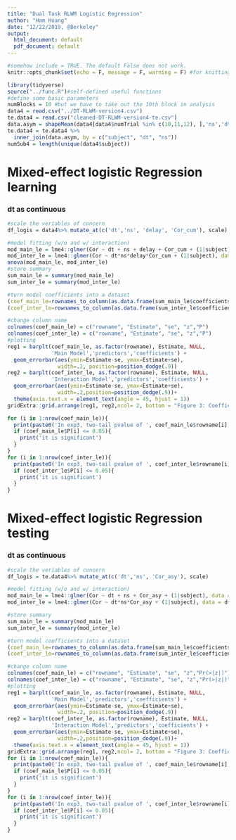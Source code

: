 ```yaml
---
title: "Dual Task RLWM Logistic Regression"
author: "Ham Huang"
date: "12/22/2019, @Berkeley"
output:
  html_document: default
  pdf_document: default
---
```


```r
#somehow include = TRUE. The default False does not work.
knitr::opts_chunk$set(echo = F, message = F, warning = F) #for knitting the script. echo = F to not show code, warning = FALSE to show no warnings
```
```r
library(tidyverse)
source("../func.R")#self-defined useful functions
#define some basic parameters
numBlocks = 10 #but we have to take out the 10th block in analysis
data4 = read.csv("../DT-RLWM-version4.csv")
te.data4 = read.csv("cleaned-DT-RLWM-version4-te.csv")
data.asym = shapeMean(data4[data4$numTrial %in% c(10,11,12), ],'ns','dt', 'subject') %>%rename(Cor_asy = Cor)
te.data4 = te.data4 %>%
  inner_join(data.asym, by = c("subject", "dt", "ns"))
numSub4 = length(unique(data4$subject))
```
# Mixed-effect logistic Regression learning
### dt as continuous
```r
#scale the veriables of concern
df_logis = data4%>% mutate_at(c('dt','ns', 'delay', 'Cor_cum'), scale)

#model fitting (w/o and w/ interaction)
mod_main_le = lme4::glmer(Cor ~ dt + ns + delay + Cor_cum + (1|subject), data = df_logis, family = binomial)
mod_inter_le = lme4::glmer(Cor ~ dt*ns*delay*Cor_cum + (1|subject), data = df_logis,family = binomial)
anova(mod_main_le, mod_inter_le)
#store summary
sum_main_le = summary(mod_main_le)
sum_inter_le = summary(mod_inter_le)

#turn model coefficients into a dataset
(coef_main_le=rownames_to_column(as.data.frame(sum_main_le$coefficients)))
(coef_inter_le=rownames_to_column(as.data.frame(sum_inter_le$coefficients)))

#change column name
colnames(coef_main_le) = c("rowname", "Estimate", "se", "z","P")
colnames(coef_inter_le) = c("rowname", "Estimate", "se", "z","P")
#plotting
reg1 = barplt(coef_main_le, as.factor(rowname), Estimate, NULL,
              'Main Model','predictors','coefficients') +
  geom_errorbar(aes(ymin=Estimate-se, ymax=Estimate+se),
                width=.2, position=position_dodge(.9))
reg2 = barplt(coef_inter_le, as.factor(rowname), Estimate, NULL,
              'Interaction Model','predictors','coefficients') +
  geom_errorbar(aes(ymin=Estimate-se, ymax=Estimate+se),
                width=.2,position=position_dodge(.9))+
  theme(axis.text.x = element_text(angle = 45, hjust = 1))
gridExtra::grid.arrange(reg1, reg2,ncol= 2, bottom = "Figure 3: Coefficients of Two Models Learning")

for (i in 1:nrow(coef_main_le)){
  print(paste0('In exp3, two-tail pvalue of ', coef_main_le$rowname[i],' is ', coef_main_le$P[i]))
  if (coef_main_le$P[i] <= 0.05){
    print('it is significant')
  }
}
for (i in 1:nrow(coef_inter_le)){
  print(paste0('In exp3, two-tail pvalue of ', coef_inter_le$rowname[i],' is ', coef_inter_le$P[i]))
  if (coef_inter_le$P[i] <= 0.05){
    print('it is significant')
  }
}

```
<!--### dt as categorical
```r
#scale the veriables of concern
df_logis = data4%>% mutate_at(c('ns', 'delay', 'Cor_cum'), scale)

#model fitting (w/o and w/ interaction)
mod_main_le = lme4::glmer(Cor ~ dt + ns + delay + Cor_cum + (1|subject), data = df_logis, family = binomial)
mod_inter_le = lme4::glmer(Cor ~ dt + ns + delay + Cor_cum+dt*ns+dt*delay+dt*Cor_cum +ns*delay+ns*Cor_cum+delay*Cor_cum+ (1|subject), data = df_logis,family = binomial)

#store summary
sum_main_le = summary(mod_main_le)
sum_inter_le = summary(mod_inter_le)

#turn model coefficients into a dataset
coef_main_le=rownames_to_column(as.data.frame(sum_main_le$coefficients))
coef_inter_le=rownames_to_column(as.data.frame(sum_inter_le$coefficients))

#change column name
colnames(coef_main_le) = c("rowname", "Estimate", "se", "z","P")
colnames(coef_inter_le) = c("rowname", "Estimate", "se", "z","P")
#plotting
reg1 = barplt(coef_main_le, as.factor(rowname), Estimate, NULL,
              'Main Model','predictors','coefficients') +
  geom_errorbar(aes(ymin=Estimate-se, ymax=Estimate+se),
                width=.2, position=position_dodge(.9))
reg2 = barplt(coef_inter_le, as.factor(rowname), Estimate, NULL,
              'Interaction Model','predictors','coefficients') +
  geom_errorbar(aes(ymin=Estimate-se, ymax=Estimate+se),
                width=.2,position=position_dodge(.9))+
  theme(axis.text.x = element_text(angle = 45, hjust = 1))
gridExtra::grid.arrange(reg1, reg2,ncol= 2, bottom = "Figure 3: Coefficients of Two Models Learning")

for (i in 1:nrow(coef_main_le)){
  print(paste0('In exp3, two-tail pvalue of ', coef_main_le$rowname[i],' is ', coef_main_le$P[i]))
  if (coef_main_le$P[i] <= 0.05){
    print('it is significant')
  }
}
for (i in 1:nrow(coef_inter_le)){
  print(paste0('In exp3, two-tail pvalue of ', coef_inter_le$rowname[i],' is ', coef_inter_le$P[i]))
  if (coef_inter_le$P[i] <= 0.05){
    print('it is significant')
  }
}
```
The mixed effect model captures the same trend. The main effect of delay in the interaction model has a reversed direction however.-->

# Mixed-effect logistic Regression testing
### dt as continuous
```r
#scale the veriables of concern
df_logis = te.data4%>% mutate_at(c('dt','ns', 'Cor_asy'), scale)

#model fitting (w/o and w/ interaction)
mod_main_le = lme4::glmer(Cor ~ dt + ns + Cor_asy + (1|subject), data = df_logis, family = binomial)
mod_inter_le = lme4::glmer(Cor ~ dt*ns*Cor_asy + (1|subject), data = df_logis,family = binomial)

#store summary
sum_main_le = summary(mod_main_le)
sum_inter_le = summary(mod_inter_le)

#turn model coefficients into a dataset
(coef_main_le=rownames_to_column(as.data.frame(sum_main_le$coefficients)))
(coef_inter_le=rownames_to_column(as.data.frame(sum_inter_le$coefficients)))

#change column name
colnames(coef_main_le) = c("rowname", "Estimate", "se", "z","Pr(>|z|)")
colnames(coef_inter_le) = c("rowname", "Estimate", "se", "z","Pr(>|z|)")
#plotting
reg1 = barplt(coef_main_le, as.factor(rowname), Estimate, NULL,
              'Main Model','predictors','coefficients') +
  geom_errorbar(aes(ymin=Estimate-se, ymax=Estimate+se),
                width=.2, position=position_dodge(.9))
reg2 = barplt(coef_inter_le, as.factor(rowname), Estimate, NULL,
              'Interaction Model','predictors','coefficients') +
  geom_errorbar(aes(ymin=Estimate-se, ymax=Estimate+se),
                width=.2,position=position_dodge(.9))+
  theme(axis.text.x = element_text(angle = 45, hjust = 1))
gridExtra::grid.arrange(reg1, reg2,ncol= 2, bottom = "Figure 3: Coefficients of Two Models Testing")
for (i in 1:nrow(coef_main_le)){
  print(paste0('In exp3, two-tail pvalue of ', coef_main_le$rowname[i],' is ', coef_main_le$P[i]))
  if (coef_main_le$P[i] <= 0.05){
    print('it is significant')
  }
}
for (i in 1:nrow(coef_inter_le)){
  print(paste0('In exp3, two-tail pvalue of ', coef_inter_le$rowname[i],' is ', coef_inter_le$P[i]))
  if (coef_inter_le$P[i] <= 0.05){
    print('it is significant')
  }
}
```
<!--### dt as categorical
```r
#scale the veriables of concern
df_logis = te.data4%>% mutate_at(c('ns', 'Cor_asy'), scale)

#model fitting (w/o and w/ interaction)
mod_main_le = lme4::glmer(Cor ~ dt + ns + Cor_asy + (1|subject), data = df_logis, family = binomial)
mod_inter_le = lme4::glmer(Cor ~ dt + ns + Cor_asy+dt*ns+dt*Cor_asy+ns*Cor_asy+ns*dt*Cor_asy+ (1|subject), data = df_logis,family = binomial)

#store summary
sum_main_le = summary(mod_main_le)
sum_inter_le = summary(mod_inter_le)

#turn model coefficients into a dataset
coef_main_le=rownames_to_column(as.data.frame(sum_main_le$coefficients))
coef_inter_le=rownames_to_column(as.data.frame(sum_inter_le$coefficients))

#change column name
colnames(coef_main_le) = c("rowname", "Estimate", "se", "z","Pr(>|z|)")
colnames(coef_inter_le) = c("rowname", "Estimate", "se", "z","Pr(>|z|)")
#plotting
reg1 = barplt(coef_main_le, as.factor(rowname), Estimate, NULL,
              'Main Model','predictors','coefficients') +
  geom_errorbar(aes(ymin=Estimate-se, ymax=Estimate+se),
                width=.2, position=position_dodge(.9))
reg2 = barplt(coef_inter_le, as.factor(rowname), Estimate, NULL,
              'Interaction Model','predictors','coefficients') +
  geom_errorbar(aes(ymin=Estimate-se, ymax=Estimate+se),
                width=.2,position=position_dodge(.9))+
  theme(axis.text.x = element_text(angle = 45, hjust = 1))
gridExtra::grid.arrange(reg1, reg2,ncol= 2, bottom = "Figure 3: Coefficients of Two Models Testing")
for (i in 1:nrow(coef_main_le)){
  print(paste0('In exp3, two-tail pvalue of ', coef_main_le$rowname[i],' is ', coef_main_le$P[i]))
  if (coef_main_le$P[i] <= 0.05){
    print('it is significant')
  }
}
for (i in 1:nrow(coef_inter_le)){
  print(paste0('In exp3, two-tail pvalue of ', coef_inter_le$rowname[i],' is ', coef_inter_le$P[i]))
  if (coef_inter_le$P[i] <= 0.05){
    print('it is significant')
  }
}
```
The mixed effect model in testing shows a different result. However, the effect of dt is still the largest.-->

<!--# Logistic Regression Learning sigmoid transform. 
### Big questions upfront:
1. Should we really scale dt or ns if they are categorical variables? Maybe we should still treat dt as categorical if not ns? it makes coefficient interpretation quit difficult to my opinion.
2. What is the point of having Cor_cum anyways? It for sure is a great predictor but does not really add anything theoretically interesting.
3. Should we really fit logistic regression person by person than using the mixed-effect model? Does the latter make bad assumptions? -->

<!--### Treat dt continuous
```r
# coeffs1 = data.frame(matrix(ncol = 5, nrow = numSub4))
# colnames(coeffs1) = c('intercept', 'dt','ns', 'delay','Cor_cum') #order of variable names must match order of predictors in the glm model.
# coeffs2 = data.frame(matrix(ncol = 11, nrow = numSub4))
# colnames(coeffs2) = c('intercept', 'dt','ns', 'delay','Cor_cum','dt*ns', 'dt*delay','dt*Cor_cum','ns*delay','ns*Cor_cum','delay*Cor_cum')
# 
# for (sub in 1:numSub4){
#   df_logis = data4[data4$subject == sub, ]%>% mutate_at(c('dt','ns', 'delay', 'Cor_cum'), scale) #z score these four columns
#   glm.fit1 = glm(Cor ~ dt + ns + delay + Cor_cum, data = df_logis, family = binomial, maxit = 500)
#   summ1 = summary(glm.fit1)
#   coeffs1[sub, ] = summ1$coefficients[,1]
#   glm.fit2 = glm(Cor ~ dt + ns + delay + Cor_cum+dt*ns+dt*delay+dt*Cor_cum +ns*delay+ns*Cor_cum+delay*Cor_cum, data = df_logis, family = binomial, maxit = 500)
#   summ2 = summary(glm.fit2)
#   coeffs2[sub, ] = summ2$coefficients[,1]
# }
# df_logis1 = shapeBoth(gather(as.data.frame(sapply(coeffs1, sigTrans)), factor_key = T), 'key') 
# df_logis2 = shapeBoth(gather(as.data.frame(sapply(coeffs2, sigTrans)), factor_key = T), 'key')  
#   
# reg1m = barplt(df_logis1, as.factor(key), m, NULL, 'logis reg w/o interaction (E3)','predictors','coefficients') + geom_errorbar(aes(ymin=m-se, ymax=m+se), width=.2,
#                position=position_dodge(.9))
# 
# reg2m = barplt(df_logis2, as.factor(key), m, NULL, 'logis reg w/ interaction (E3)','predictors','coefficients') + geom_errorbar(aes(ymin=m-se, ymax=m+se), width=.2,position=position_dodge(.9))+ theme(axis.text.x = element_text(angle = 45, hjust = 1))
# 
# reg1sd = barplt(df_logis1, as.factor(key), sd, NULL, 'logis reg w/o interaction sd (E3)','predictors','coefficients') 
# reg2sd = barplt(df_logis2, as.factor(key), sd, NULL, 'logis reg w/ interaction sd (E3)','predictors','coefficients') + theme(axis.text.x = element_text(angle = 45, hjust = 1))
# 
# ttest(coeffs1, T)
# #ttest(coeffs1, F)
# ttest(coeffs2, T)
# #ttest(coeffs2, F)
# grid.arrange(reg1m, reg2m, ncol=2)
# grid.arrange(reg1sd, reg2sd, ncol=2)
# df_logis1
# df_logis2
```

### Treat dt categorial

```r
coeffs1 = data.frame(matrix(ncol = 5, nrow = numSub4))
colnames(coeffs1) = c('intercept', 'dt','ns', 'delay','Cor_cum') #order of variable names must match order of predictors in the glm model.
coeffs2 = data.frame(matrix(ncol = 11, nrow = numSub4))
colnames(coeffs2) = c('intercept', 'dt','ns', 'delay','Cor_cum','dt*ns', 'dt*delay','dt*Cor_cum','ns*delay','ns*Cor_cum','delay*Cor_cum')

for (sub in 1:numSub4){
  df_logis = data4[data4$subject == sub, ]%>% mutate_at(c('ns', 'delay', 'Cor_cum'), scale) #z score these four columns
  glm.fit1 = glm(Cor ~ dt + ns + delay + Cor_cum, data = df_logis, family = binomial, maxit = 500)
  summ1 = summary(glm.fit1)
  coeffs1[sub, ] = summ1$coefficients[,1]
  glm.fit2 = glm(Cor ~ dt + ns + delay + Cor_cum+dt*ns+dt*delay+dt*Cor_cum +ns*delay+ns*Cor_cum+delay*Cor_cum, data = df_logis, family = binomial, maxit = 500)
  summ2 = summary(glm.fit2)
  coeffs2[sub, ] = summ2$coefficients[,1]
}
df_logis1 = shapeBoth(gather(as.data.frame(sapply(coeffs1, sigTrans)), factor_key = T), 'key') 
df_logis2 = shapeBoth(gather(as.data.frame(sapply(coeffs2, sigTrans)), factor_key = T), 'key')  
  
reg1 = barplt(df_logis1, as.factor(key), m, NULL, 'logis reg w/o interaction (E3)','predictors','coefficients') + geom_errorbar(aes(ymin=m-se, ymax=m+se), width=.2,
               position=position_dodge(.9))

reg2 = barplt(df_logis2, as.factor(key), m, NULL, 'logis reg w/ interaction (E3)','predictors','coefficients') + geom_errorbar(aes(ymin=m-se, ymax=m+se), width=.2,position=position_dodge(.9))+ theme(axis.text.x = element_text(angle = 45, hjust = 1))

ttest(coeffs1, T)
#ttest(coeffs1, F)
ttest(coeffs2, T)
#ttest(coeffs2, F)
grid.arrange(reg1, reg2, ncol=2)
```

In the main effect model, the effects are as expected. In the interaction model, we see a positive interaction in the dt*ns condition.


# Logistic Regression Testing with sigmoid transform

### treat dt continuous
```r
coeffs1 = data.frame(matrix(ncol = 4, nrow = numSub4))
colnames(coeffs1) = c('intercept', 'dt','ns', 'Cor_asy') #order of variable names must match order of predictors in the glm model.
coeffs2 = data.frame(matrix(ncol = 5, nrow = numSub4))
colnames(coeffs2) = c('intercept', 'dt','ns', 'Cor_asy','dt*ns')

for (sub in 1:numSub4){
  df_logis = te.data4[te.data4$subject == sub, ]%>% mutate_at(c('dt','ns', 'Cor_asy'), scale) #z score these four columns
  glm.fit1 = glm(Cor ~ dt + ns + Cor_asy, data = df_logis, family = binomial, maxit = 500)
  summ1 = summary(glm.fit1)
  coeffs1[sub,] = summ1$coefficients[,1]

  glm.fit2 = glm(Cor ~ dt + ns + Cor_asy+dt*ns, data = df_logis, family = binomial, maxit = 500)
  summ2 = summary(glm.fit2)
  coeffs2[sub,] = summ2$coefficients[,1]
}
df_logis1 = shapeBoth(gather(as.data.frame(sapply(coeffs1, sigTrans)), factor_key = T), 'key') 
df_logis2 = shapeBoth(gather(as.data.frame(sapply(coeffs2, sigTrans)), factor_key = T), 'key')  
  
reg1m = barplt(df_logis1, as.factor(key), m, NULL, 'logis reg w/o interaction (E3)','predictors','coefficients') + geom_errorbar(aes(ymin=m-se, ymax=m+se), width=.2,
               position=position_dodge(.9))

reg2m = barplt(df_logis2, as.factor(key), m, NULL, 'logis reg w/ interaction (E3)','predictors','coefficients') + geom_errorbar(aes(ymin=m-se, ymax=m+se), width=.2,position=position_dodge(.9))+ theme(axis.text.x = element_text(angle = 45, hjust = 1))

reg1sd = barplt(df_logis1, as.factor(key), sd, NULL, 'logis reg w/o interaction sd (E3)','predictors','coefficients') 
reg2sd = barplt(df_logis2, as.factor(key), sd, NULL, 'logis reg w/ interaction sd (E3)','predictors','coefficients') + theme(axis.text.x = element_text(angle = 45, hjust = 1))

ttest(coeffs1, T)
#ttest(coeffs1, F)
ttest(coeffs2, T)
#ttest(coeffs2, F)
```

The plotted mean is
```r
grid.arrange(reg1m, reg2m, ncol=2)
```

The plotted standard deviation is
```r
grid.arrange(reg1sd, reg2sd, ncol=2)
```

The table for main effect model is
```r
df_logis1
```

The table for interaction effect model is
```r
df_logis2
```
-->
<!--### treat dt categorical
```r
coeffs1 = data.frame(matrix(ncol = 4, nrow = numSub4))
colnames(coeffs1) = c('intercept', 'dt','ns', 'Cor_asy') #order of variable names must match order of predictors in the glm model.
coeffs2 = data.frame(matrix(ncol = 5, nrow = numSub4))
colnames(coeffs2) = c('intercept', 'dt','ns', 'Cor_asy','dt*ns')

for (sub in 1:numSub4){
  df_logis = te.data4[te.data4$subject == sub, ]%>% mutate_at(c('ns', 'Cor_asy'), scale) #z score these four columns
  glm.fit1 = glm(Cor ~ dt + ns + Cor_asy, data = df_logis, family = binomial, maxit = 500)
  summ1 = summary(glm.fit1)
  coeffs1[sub,] = summ1$coefficients[,1]

  glm.fit2 = glm(Cor ~ dt + ns + Cor_asy+dt*ns, data = df_logis, family = binomial, maxit = 500)
  summ2 = summary(glm.fit2)
  coeffs2[sub,] = summ2$coefficients[,1]
}
df_logis1 = shapeBoth(gather(as.data.frame(sapply(coeffs1, sigTrans)), factor_key = T), 'key') 
df_logis2 = shapeBoth(gather(as.data.frame(sapply(coeffs2, sigTrans)), factor_key = T), 'key')  
  
reg1 = barplt(df_logis1, as.factor(key), m, NULL, 'logis reg w/o interaction testing (E3)','predictors','coefficients') + geom_errorbar(aes(ymin=m-se, ymax=m+se), width=.2,
               position=position_dodge(.9))

reg2 = barplt(df_logis2, as.factor(key), m, NULL, 'logis reg w/ interaction testing (E3)','predictors','coefficients') + geom_errorbar(aes(ymin=m-se, ymax=m+se), width=.2,position=position_dodge(.9))+ theme(axis.text.x = element_text(angle = 45, hjust = 1))

ttest(coeffs1, T)
#ttest(coeffs1, F)
ttest(coeffs2, T)
#ttest(coeffs2, F)
grid.arrange(reg1, reg2, ncol=2)
```
In testing, their is only a dt effect. There is no significant interaction effect.

# t-tests on trial difference in dt across subjects:

First, we average the correctness score for each subject, each DT condition, and each trial. Then we use the averaged correctness score, i.e. P(correct) in st to substract the corresponding P(correct) in dt. Now with have the difference for each trial in each subject, we average across trials for each subject. We then run t-test against 0 on this array which has the same length as the number of subjects. One two tailed t-test, one one tailed. All unpaired because it's an unpaired array between subjects.
```r
dfdt = shapeMean(data2, 'subject', 'dt', 'numTrial')
dfDT = dcast(dfdt, subject + numTrial ~ dt, value.var = "Cor")
dfDT$diff01 = dfDT$'0' - dfDT$'1'
dfdt = shapeMean(dfDT, 'subject')
diff = t.test(dfdt$diff01, mu=0, paired = F)
diffG = t.test(dfdt$diff01, mu=0, alternative = 'greater',  paired = F)
print(paste0('In exp1, the pvalue of st is different from dt is ', diff$p.value))
print(paste0('the exp1, pvalue of st is greater than dt is ', diffG$p.value))
```
```r
dfdt = shapeMean(data4, 'subject', 'dt', 'numTrial')
dfDT = dcast(dfdt, subject + numTrial ~ dt, value.var = "Cor")
dfDT$diff01 = dfDT$'0' - dfDT$'1'
dfdt = shapeMean(dfDT, 'subject')
diff = t.test(dfdt$diff01, mu=0, paired = F)
diffG = t.test(dfdt$diff01, mu=0, alternative = 'greater',  paired = F)
print(paste0('In exp2, the pvalue of st is different from dt is ', diff$p.value))
print(paste0('the exp2, pvalue of st is greater than dt is ', diffG$p.value))
```
```r
dfdt = shapeMean(data4, 'subject', 'dt', 'numTrial')
dfDT = dcast(dfdt, subject + numTrial ~ dt, value.var = "Cor")
dfDT$diff01 = dfDT$'0' - dfDT$'1'
dfdt = shapeMean(dfDT, 'subject')
diff = t.test(dfdt$diff01, mu=0, paired = F)
diffG = t.test(dfdt$diff01, mu=0, alternative = 'greater',  paired = F)
print(paste0('In exp3, the pvalue of st is different from dt is ', diff$p.value))
print(paste0('the exp3, pvalue of st is greater than dt is ', diffG$p.value))
```

From the above result, we see that the DT main effect on the probability of correctness is highly significant across different versions of the experiment. It is nonetheless more so in the earlier version because the two conditions are more different.

# t-tests on trial difference in ST across subjects:
The same as in the previous section but between each pair of set size in the single task condition.
```r
dfns = shapeMean(data2[which(data2$dt==0), ], 'subject', 'ns', 'numTrial')
dfNS = dcast(dfns, subject + numTrial ~ ns, value.var = "Cor")
dfNS$diff23 = dfNS$'2' - dfNS$'3'
dfNS$diff36 = dfNS$'3' - dfNS$'6'
dfNS$diff26 = dfNS$'2' - dfNS$'6'
dfns = shapeMean(dfNS, 'subject')

diff23 = t.test(dfns$diff23, mu=0, paired = F)
diff23G = t.test(dfns$diff23, mu=0, alternative = 'greater',paired = F)
diff36 = t.test(dfns$diff36, mu=0, paired = F)
diff36G = t.test(dfns$diff36, mu=0, alternative = 'greater', paired = F)
diff26 = t.test(dfns$diff26, mu=0, paired = F)
diff26G = t.test(dfns$diff26, mu=0, alternative = 'greater',paired = F)

print(paste0('In exp1, the pvalue of ns=2 is different from ns=3 in ST is ', diff23$p.value))
print(paste0('the exp1, pvalue of ns=2 is greater than ns=3 in ST is ', diff23G$p.value))
print(paste0('In exp1, the pvalue of ns=3 is different from ns=6 in ST is ', diff36$p.value))
print(paste0('the exp1, pvalue of ns=3 is greater than ns=6 in ST is ', diff36G$p.value))
print(paste0('In exp1, the pvalue of ns=2 is different from ns=6 in ST is ', diff26$p.value))
print(paste0('the exp1, pvalue of ns=2 is greater than ns=6 in ST is ', diff26G$p.value))
```
```r
dfns = shapeMean(data4[which(data3$dt==0), ], 'subject', 'ns', 'numTrial')
dfNS = dcast(dfns, subject + numTrial ~ ns, value.var = "Cor")
dfNS$diff23 = dfNS$'2' - dfNS$'3'
dfNS$diff36 = dfNS$'3' - dfNS$'6'
dfNS$diff26 = dfNS$'2' - dfNS$'6'
dfns = shapeMean(dfNS, 'subject')

diff23 = t.test(dfns$diff23, mu=0, paired = F)
diff23G = t.test(dfns$diff23, mu=0, alternative = 'greater',paired = F)
diff36 = t.test(dfns$diff36, mu=0, paired = F)
diff36G = t.test(dfns$diff36, mu=0, alternative = 'greater', paired = F)
diff26 = t.test(dfns$diff26, mu=0, paired = F)
diff26G = t.test(dfns$diff26, mu=0, alternative = 'greater',paired = F)

print(paste0('In exp2, the pvalue of ns=2 is different from ns=3 in ST is ', diff23$p.value))
print(paste0('the exp2, pvalue of ns=2 is greater than ns=3 in ST is ', diff23G$p.value))
print(paste0('In exp2, the pvalue of ns=3 is different from ns=6 in ST is ', diff36$p.value))
print(paste0('the exp2, pvalue of ns=3 is greater than ns=6 in ST is ', diff36G$p.value))
print(paste0('In exp2, the pvalue of ns=2 is different from ns=6 in ST is ', diff26$p.value))
print(paste0('the exp2, pvalue of ns=2 is greater than ns=6 in ST is ', diff26G$p.value))

```
```r
dfns = shapeMean(data4[which(data4$dt==0), ], 'subject', 'ns', 'numTrial')
dfNS = dcast(dfns, subject + numTrial ~ ns, value.var = "Cor")
dfNS$diff23 = dfNS$'2' - dfNS$'3'
dfNS$diff36 = dfNS$'3' - dfNS$'6'
dfNS$diff26 = dfNS$'2' - dfNS$'6'
dfns = shapeMean(dfNS, 'subject')

diff23 = t.test(dfns$diff23, mu=0, paired = F)
diff23G = t.test(dfns$diff23, mu=0, alternative = 'greater',paired = F)
diff36 = t.test(dfns$diff36, mu=0, paired = F)
diff36G = t.test(dfns$diff36, mu=0, alternative = 'greater', paired = F)
diff26 = t.test(dfns$diff26, mu=0, paired = F)
diff26G = t.test(dfns$diff26, mu=0, alternative = 'greater',paired = F)

print(paste0('In exp3, the pvalue of ns=2 is different from ns=3 in ST is ', diff23$p.value))
print(paste0('the exp3, pvalue of ns=2 is greater than ns=3 in ST is ', diff23G$p.value))
print(paste0('In exp3, the pvalue of ns=3 is different from ns=6 in ST is ', diff36$p.value))
print(paste0('the exp3, pvalue of ns=3 is greater than ns=6 in ST is ', diff36G$p.value))
print(paste0('In exp3, the pvalue of ns=2 is different from ns=6 in ST is ', diff26$p.value))
print(paste0('the exp3, pvalue of ns=2 is greater than ns=6 in ST is ', diff26G$p.value))
```
The t-test confirms our intuition about the learning curve. In experiment one, all p value are greater than 0.05 except the one-trailed test on ns=3 vs ns=6. The p-value is nonetheless still as high as 0.027. In the other experiments, it is clear that ns=2 and ns=3 are not significantly different from each other but they are from ns=6.

# t-tests on trial difference in DT across subjects:
```r
dfns = shapeMean(data2[which(data2$dt==1), ], 'subject', 'ns', 'numTrial')
dfNS = dcast(dfns, subject + numTrial ~ ns, value.var = "Cor")
dfNS$diff23 = dfNS$'2' - dfNS$'3'
dfNS$diff36 = dfNS$'3' - dfNS$'6'
dfNS$diff26 = dfNS$'2' - dfNS$'6'
dfns = shapeMean(dfNS, 'subject')

diff23 = t.test(dfns$diff23, mu=0, paired = F)
diff23G = t.test(dfns$diff23, mu=0, alternative = 'greater',paired = F)
diff36 = t.test(dfns$diff36, mu=0, paired = F)
diff36G = t.test(dfns$diff36, mu=0, alternative = 'greater', paired = F)
diff26 = t.test(dfns$diff26, mu=0, paired = F)
diff26G = t.test(dfns$diff26, mu=0, alternative = 'greater',paired = F)

print(paste0('In exp1, the pvalue of ns=2 is different from ns=3 in DT is ', diff23$p.value))
print(paste0('the exp1, pvalue of ns=2 is greater than ns=3 in DT is ', diff23G$p.value))
print(paste0('In exp1, the pvalue of ns=3 is different from ns=6 in DT is ', diff36$p.value))
print(paste0('the exp1, pvalue of ns=3 is greater than ns=6 in DT is ', diff36G$p.value))
print(paste0('In exp1, the pvalue of ns=2 is different from ns=6 in DT is ', diff26$p.value))
print(paste0('the exp1, pvalue of ns=2 is greater than ns=6 in DT is ', diff26G$p.value))
```
```r
dfns = shapeMean(data3[which(data3$dt==1), ], 'subject', 'ns', 'numTrial')
dfNS = dcast(dfns, subject + numTrial ~ ns, value.var = "Cor")
dfNS$diff23 = dfNS$'2' - dfNS$'3'
dfNS$diff36 = dfNS$'3' - dfNS$'6'
dfNS$diff26 = dfNS$'2' - dfNS$'6'
dfns = shapeMean(dfNS, 'subject')

diff23 = t.test(dfns$diff23, mu=0, paired = F)
diff23G = t.test(dfns$diff23, mu=0, alternative = 'greater',paired = F)
diff36 = t.test(dfns$diff36, mu=0, paired = F)
diff36G = t.test(dfns$diff36, mu=0, alternative = 'greater', paired = F)
diff26 = t.test(dfns$diff26, mu=0, paired = F)
diff26G = t.test(dfns$diff26, mu=0, alternative = 'greater',paired = F)

print(paste0('In exp2, the pvalue of ns=2 is different from ns=3 in DT is ', diff23$p.value))
print(paste0('the exp2, pvalue of ns=2 is greater than ns=3 in DT is ', diff23G$p.value))
print(paste0('In exp2, the pvalue of ns=3 is different from ns=6 in DT is ', diff36$p.value))
print(paste0('the exp2, pvalue of ns=3 is greater than ns=6 in DT is ', diff36G$p.value))
print(paste0('In exp2, the pvalue of ns=2 is different from ns=6 in DT is ', diff26$p.value))
print(paste0('the exp2, pvalue of ns=2 is greater than ns=6 in DT is ', diff26G$p.value))

```
```r
dfns = shapeMean(data4[which(data4$dt==1), ], 'subject', 'ns', 'numTrial')
dfNS = dcast(dfns, subject + numTrial ~ ns, value.var = "Cor")
dfNS$diff23 = dfNS$'2' - dfNS$'3'
dfNS$diff36 = dfNS$'3' - dfNS$'6'
dfNS$diff26 = dfNS$'2' - dfNS$'6'
dfns = shapeMean(dfNS, 'subject')

diff23 = t.test(dfns$diff23, mu=0, paired = F)
diff23G = t.test(dfns$diff23, mu=0, alternative = 'greater',paired = F)
diff36 = t.test(dfns$diff36, mu=0, paired = F)
diff36G = t.test(dfns$diff36, mu=0, alternative = 'greater', paired = F)
diff26 = t.test(dfns$diff26, mu=0, paired = F)
diff26G = t.test(dfns$diff26, mu=0, alternative = 'greater',paired = F)

print(paste0('In exp3, the pvalue of ns=2 is different from ns=3 in DT is ', diff23$p.value))
print(paste0('the exp3, pvalue of ns=2 is greater than ns=3 in DT is ', diff23G$p.value))
print(paste0('In exp3, the pvalue of ns=3 is different from ns=6 in DT is ', diff36$p.value))
print(paste0('the exp3, pvalue of ns=3 is greater than ns=6 in DT is ', diff36G$p.value))
print(paste0('In exp3, the pvalue of ns=2 is different from ns=6 in DT is ', diff26$p.value))
print(paste0('the exp3, pvalue of ns=2 is greater than ns=6 in DT is ', diff26G$p.value))
```
As expected. All these set size effect are significant.

# Logistic Regression (hand remove outlier).
```r
coeffs1 = data.frame(matrix(ncol = 5, nrow = numSub2))
colnames(coeffs1) = c('intercept', 'dt','ns', 'delay','Cor_cum') #order of variable names must match order of predictors in the glm model.
coeffs2 = data.frame(matrix(ncol = 11, nrow = numSub2))
colnames(coeffs2) = c('intercept', 'dt','ns', 'delay','Cor_cum','dt*ns', 'dt*delay','dt*Cor_cum','ns*delay','ns*Cor_cum','delay*Cor_cum')

for (sub in 1:numSub2){
  df_logis = data2[which(data2$subject == sub), ]%>% mutate_at(c('dt','ns', 'delay', 'Cor_cum'), scale) #z score these four columns
  glm.fit1 = glm(Cor ~ dt + ns + delay + Cor_cum, data = df_logis, family = binomial, maxit = 500)
  summ1 = summary(glm.fit1)
  for (i in 1:ncol(coeffs1)){
    coeffs1[sub, i] = summ1$coefficients[i,1]
  }
  glm.fit2 = glm(Cor ~ dt + ns + delay + Cor_cum+dt*ns+dt*delay+dt*Cor_cum +ns*delay+ns*Cor_cum+delay*Cor_cum, data = df_logis, family = binomial, maxit = 500)
  summ2 = summary(glm.fit2)
  for (i in 1:ncol(coeffs2)){
    coeffs2[sub, i] = summ2$coefficients[i,1]
  }
}

boxplot(coeffs2)
print(coeffs2)
coeffs2 = coeffs2[-c(13,25),]#clear outlier

df_logis1 = shapeBoth(melt(coeffs1), 'variable')
df_logis2 = shapeBoth(melt(coeffs2), 'variable')

reg1 = barplt(df_logis1, as.factor(variable), m, NULL, 'logis reg w/o interaction (E1)','predictors','coefficients') + geom_errorbar(aes(ymin=m-se, ymax=m+se), width=.2,
               position=position_dodge(.9))

reg2 = barplt(df_logis2, as.factor(variable), m, NULL, 'logis reg w/ interaction (E1)','predictors','coefficients') + geom_errorbar(aes(ymin=m-se, ymax=m+se), width=.2,
               position=position_dodge(.9))+ theme(axis.text.x = element_text(angle = 45, hjust = 1))
reg1+ylim(-1.6,3)
reg2

diffdt = t.test(coeffs1$dt, mu=0, paired = F)
diffdtL = t.test(coeffs1$dt, mu=0, alternative = 'less',paired = F)
diffns = t.test(coeffs1$ns, mu=0, paired = F)
diffnsL = t.test(coeffs1$ns, mu=0, alternative = 'less', paired = F)
diffdelay = t.test(coeffs1$delay, mu=0, paired = F)
diffdelayL = t.test(coeffs1$delay, mu=0, alternative = 'less',paired = F)

print(paste0('In exp1, pvalue DT is ', diffdt$p.value))
print(paste0('the exp1, pvalue one tail DT is ', diffdtL$p.value))
print(paste0('In exp1, pvalue NS is ', diffns$p.value))
print(paste0('the exp1, pvalue one tail NS is ', diffnsL$p.value))
print(paste0('In exp1, pvalue delay is ', diffdelay$p.value))
print(paste0('the exp1, pvalue one tail delay is ', diffdelayL$p.value))

#grid.arrange(reg1, reg2, ncol=2)
```
```r
coeffs1 = data.frame(matrix(ncol = 5, nrow = numSub3))
colnames(coeffs1) = c('intercept', 'dt','ns', 'delay','Cor_cum') #order of variable names must match order of predictors in the glm model.
coeffs2 = data.frame(matrix(ncol = 11, nrow = numSub3))
colnames(coeffs2) = c('intercept', 'dt','ns', 'delay','Cor_cum','dt*ns', 'dt*delay','dt*Cor_cum','ns*delay','ns*Cor_cum','delay*Cor_cum')

for (sub in 1:numSub3){
  df_logis = data3[which(data3$subject == sub), ]%>% mutate_at(c('dt','ns', 'delay', 'Cor_cum'), scale) #z score these four columns
  glm.fit1 = glm(Cor ~ dt + ns + delay + Cor_cum, data = df_logis, family = binomial, maxit = 500)
  summ1 = summary(glm.fit1)
  for (i in 1:ncol(coeffs1)){
    coeffs1[sub, i] = summ1$coefficients[i,1]
  }
  glm.fit2 = glm(Cor ~ dt + ns + delay + Cor_cum+dt*ns+dt*delay+dt*Cor_cum +ns*delay+ns*Cor_cum+delay*Cor_cum, data = df_logis, family = binomial, maxit = 500)
  summ2 = summary(glm.fit2)
  for (i in 1:ncol(coeffs2)){
    coeffs2[sub, i] = summ2$coefficients[i,1]
  }
}

boxplot(coeffs2)
print(coeffs2)
coeffs2 = coeffs2[-c(6,10, 23, 22, 26, 17),]#clear outlier

df_logis1 = shapeBoth(melt(coeffs1), 'variable')
df_logis2 = shapeBoth(melt(coeffs2), 'variable')

reg1 = barplt(df_logis1, as.factor(variable), m, NULL, 'logis reg w/o interaction (E2)','predictors','coefficients') + geom_errorbar(aes(ymin=m-se, ymax=m+se), width=.2,
               position=position_dodge(.9))

reg2 = barplt(df_logis2, as.factor(variable), m, NULL, 'logis reg w/ interaction (E2)','predictors','coefficients') + geom_errorbar(aes(ymin=m-se, ymax=m+se), width=.2,
               position=position_dodge(.9))+ theme(axis.text.x = element_text(angle = 45, hjust = 1))
reg1+ylim(-1.6,3)
reg2
print(coeffs2)

diffdt = t.test(coeffs1$dt, mu=0, paired = F)
diffdtL = t.test(coeffs1$dt, mu=0, alternative = 'less',paired = F)
diffns = t.test(coeffs1$ns, mu=0, paired = F)
diffnsL = t.test(coeffs1$ns, mu=0, alternative = 'less', paired = F)
diffdelay = t.test(coeffs1$delay, mu=0, paired = F)
diffdelayL = t.test(coeffs1$delay, mu=0, alternative = 'less',paired = F)

print(paste0('In exp2, pvalue DT is ', diffdt$p.value))
print(paste0('the exp2, pvalue one tail DT is ', diffdtL$p.value))
print(paste0('In exp2, pvalue NS is ', diffns$p.value))
print(paste0('the exp2, pvalue one tail NS is ', diffnsL$p.value))
print(paste0('In exp2, pvalue delay is ', diffdelay$p.value))
print(paste0('the exp2, pvalue one tail delay is ', diffdelayL$p.value))
#grid.arrange(reg1, reg2, ncol=2)
```
```r
coeffs1 = data.frame(matrix(ncol = 5, nrow = numSub4))
colnames(coeffs1) = c('intercept', 'dt','ns', 'delay','Cor_cum') #order of variable names must match order of predictors in the glm model.
coeffs2 = data.frame(matrix(ncol = 11, nrow = numSub4))
colnames(coeffs2) = c('intercept', 'dt','ns', 'delay','Cor_cum','dt*ns', 'dt*delay','dt*Cor_cum','ns*delay','ns*Cor_cum','delay*Cor_cum')

for (sub in 1:numSub4){
  df_logis = data4[which(data4$subject == sub), ]%>% mutate_at(c('dt','ns', 'delay', 'Cor_cum'), scale) #z score these four columns
  glm.fit1 = glm(Cor ~ dt + ns + delay + Cor_cum, data = df_logis, family = binomial, maxit = 500)
  summ1 = summary(glm.fit1)
  for (i in 1:ncol(coeffs1)){
    coeffs1[sub, i] = summ1$coefficients[i,1]
  }
  glm.fit2 = glm(Cor ~ dt + ns + delay + Cor_cum+dt*ns+dt*delay+dt*Cor_cum +ns*delay+ns*Cor_cum+delay*Cor_cum, data = df_logis, family = binomial, maxit = 500)
  summ2 = summary(glm.fit2)
  for (i in 1:ncol(coeffs2)){
    coeffs2[sub, i] = summ2$coefficients[i,1]
  }
}
boxplot(coeffs2)

df_logis1 = shapeBoth(melt(coeffs1), 'variable')
df_logis2 = shapeBoth(melt(coeffs2), 'variable')

reg1 = barplt(df_logis1, as.factor(variable), m, NULL, 'logis reg w/o interaction (E3)','predictors','coefficients') + geom_errorbar(aes(ymin=m-se, ymax=m+se), width=.2,
               position=position_dodge(.9))

reg2 = barplt(df_logis2, as.factor(variable), m, NULL, 'logis reg w/ interaction (E3)','predictors','coefficients') + geom_errorbar(aes(ymin=m-se, ymax=m+se), width=.2,
               position=position_dodge(.9))+ theme(axis.text.x = element_text(angle = 45, hjust = 1))
reg1+ylim(-1.6,3)
reg2
print(coeffs2)

diffdt = t.test(coeffs1$dt, mu=0, paired = F)
diffdtL = t.test(coeffs1$dt, mu=0, alternative = 'less',paired = F)
diffns = t.test(coeffs1$ns, mu=0, paired = F)
diffnsL = t.test(coeffs1$ns, mu=0, alternative = 'less', paired = F)
diffdelay = t.test(coeffs1$delay, mu=0, paired = F)
diffdelayL = t.test(coeffs1$delay, mu=0, alternative = 'less',paired = F)

print(paste0('In exp3, pvalue DT is ', diffdt$p.value))
print(paste0('the exp3, pvalue one tail DT is ', diffdtL$p.value))
print(paste0('In exp3, pvalue NS is ', diffns$p.value))
print(paste0('the exp3, pvalue one tail NS is ', diffnsL$p.value))
print(paste0('In exp3, pvalue delay is ', diffdelay$p.value))
print(paste0('the exp3, pvalue one tail delay is ', diffdelayL$p.value))
#grid.arrange(reg1, reg2, ncol=2)
```
-->
